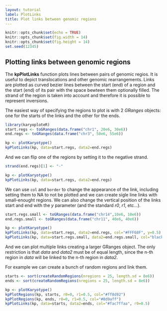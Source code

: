 ```yaml
---
layout: tutorial
label: PlotLinks
title: Plot links between genomic regions
---
```



```r
knitr::opts_chunk$set(echo = TRUE)
knitr::opts_chunk$set(fig.width = 14)
knitr::opts_chunk$set(fig.height = 14)
set.seed(12345)
```

## Plotting links between genomic regions

The **kpPlotLinks** function plots lines between pairs of genomic regios.
It is useful to depict translocations and other genomic rearrangements. Links
are plotted as curved bezier lines between the start (end) of a region and 
the start (end) of its pair with the space bewteen them optionally filled.
The strand of the region is taken into account and therefore it is possible
to represent inversions. 

The easiest way of specifying the regions to plot is with 2 _GRanges_ objects:
one for the starts of the links and the other for the ends.

```r
library(karyoploteR)
start.regs <- toGRanges(data.frame("chr1", 20e6, 30e6))
end.regs <- toGRanges(data.frame("chr3", 50e6, 55e6))

kp <- plotKaryotype()
kpPlotLinks(kp, data=start.regs, data2=end.regs)
```

And we can flip one of the regions by setting it to the negative strand.

```r
strand(end.regs)[1] <- "-"

kp <- plotKaryotype()
kpPlotLinks(kp, data=start.regs, data2=end.regs)
```

We can use `col` and `border` to change the appearance of the link, including
setting them to NA to not be plotted and we can create sigle line links with 
small-enought regions. We can also change the vertical position of the links 
start and end with the _y_ parameter (and the standard _r0_, _r1_, etc...).

```r
start.regs.small <- toGRanges(data.frame("chr14",10e6, 10e6))
end.regs.small <- toGRanges(data.frame("chr11", 40e6, 40e6))

kp <- plotKaryotype()
kpPlotLinks(kp, data=start.regs, data2=end.regs, col="#FFF68F", y=0.5)
kpPlotLinks(kp, data=start.regs.small, data2=end.regs.small, col="black")
```

And we can plot multiple links creating a larger GRanges object. The only 
restriction is that _data_ and _data2_ must be of equal length, since the n-th 
region in _data_ will be linked to the n-th region in _data2_.

For example we can create a bunch of random regions and link them.

```r

starts <- sort(createRandomRegions(nregions = 25, length.sd = 8e6))
ends <- sort(createRandomRegions(nregions = 25, length.sd = 8e6))

kp <- plotKaryotype()
kpPlotRegions(kp, starts, r0=0, r1=0.5, col="#ff8d92")
kpPlotRegions(kp, ends, r0=0, r1=0.5, col="#8d9aff")
kpPlotLinks(kp, data=starts, data2=ends, col="#fac7ffaa", r0=0.5)


```
